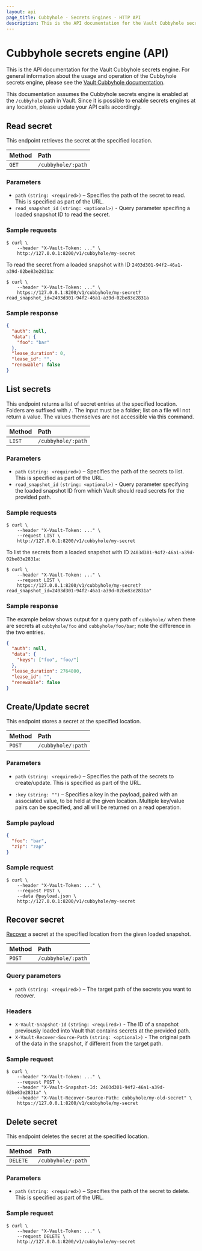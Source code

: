 ```yaml
---
layout: api
page_title: Cubbyhole - Secrets Engines - HTTP API
description: This is the API documentation for the Vault Cubbyhole secrets engine.
---
```


# Cubbyhole secrets engine (API)

This is the API documentation for the Vault Cubbyhole secrets engine. For
general information about the usage and operation of the Cubbyhole secrets
engine, please see the
[Vault Cubbyhole documentation](/vault/docs/secrets/cubbyhole).

This documentation assumes the Cubbyhole secrets engine is enabled at the
`/cubbyhole` path in Vault. Since it is possible to enable secrets engines at
any location, please update your API calls accordingly.

## Read secret

This endpoint retrieves the secret at the specified location.

| Method | Path               |
| :----- | :----------------- |
| `GET`  | `/cubbyhole/:path` |

### Parameters

- `path` `(string: <required>)` – Specifies the path of the secret to read.
  This is specified as part of the URL.
- `read_snapshot_id` `(string: <optional>)` - Query parameter specifing a loaded snapshot ID to
read the secret.

### Sample requests

```shell-session
$ curl \
    --header "X-Vault-Token: ..." \
    http://127.0.0.1:8200/v1/cubbyhole/my-secret
```

To read the secret from a loaded snapshot with ID `2403d301-94f2-46a1-a39d-02be83e2831a`:

```shell-session
$ curl \
    --header "X-Vault-Token: ..." \
    https://127.0.0.1:8200/v1/cubbyhole/my-secret?read_snapshot_id=2403d301-94f2-46a1-a39d-02be83e2831a
```


### Sample response

```json
{
  "auth": null,
  "data": {
    "foo": "bar"
  },
  "lease_duration": 0,
  "lease_id": "",
  "renewable": false
}
```

## List secrets

This endpoint returns a list of secret entries at the specified location.
Folders are suffixed with `/`. The input must be a folder; list on a file will
not return a value. The values themselves are not accessible via this command.

| Method | Path               |
| :----- | :----------------- |
| `LIST` | `/cubbyhole/:path` |

### Parameters

- `path` `(string: <required>)` – Specifies the path of the secrets to list.
  This is specified as part of the URL.
- `read_snapshot_id` `(string: <optional>)` - Query parameter specifying the loaded snapshot ID from which Vault should read secrets for the provided path.

### Sample requests

```shell-session
$ curl \
    --header "X-Vault-Token: ..." \
    --request LIST \
    http://127.0.0.1:8200/v1/cubbyhole/my-secret
```

To list the secrets from a loaded snapshot with ID `2403d301-94f2-46a1-a39d-02be83e2831a`:

```shell-session
$ curl \
    --header "X-Vault-Token: ..." \
    --request LIST \
    https://127.0.0.1:8200/v1/cubbyhole/my-secret?read_snapshot_id=2403d301-94f2-46a1-a39d-02be83e2831a"
```


### Sample response

The example below shows output for a query path of `cubbyhole/` when there are
secrets at `cubbyhole/foo` and `cubbyhole/foo/bar`; note the difference in the
two entries.

```json
{
  "auth": null,
  "data": {
    "keys": ["foo", "foo/"]
  },
  "lease_duration": 2764800,
  "lease_id": "",
  "renewable": false
}
```

## Create/Update secret

This endpoint stores a secret at the specified location.

| Method | Path               |
| :----- | :----------------- |
| `POST` | `/cubbyhole/:path` |

### Parameters

- `path` `(string: <required>)` – Specifies the path of the secrets to
  create/update. This is specified as part of the URL.

- `:key` `(string: "")` – Specifies a key in the payload, paired with an associated value, to
  be held at the given location. Multiple key/value pairs can be specified, and
  all will be returned on a read operation.

### Sample payload

```json
{
  "foo": "bar",
  "zip": "zap"
}
```

### Sample request

```shell-session
$ curl \
    --header "X-Vault-Token: ..." \
    --request POST \
    --data @payload.json \
    http://127.0.0.1:8200/v1/cubbyhole/my-secret
```

## Recover secret

[Recover](/vault/docs/concepts/integrated-storage/snapshot-recover) a secret at the specified location from the given loaded snapshot.

| Method | Path               |
| :----- | :----------------- |
| `POST` | `/cubbyhole/:path` |

### Query parameters

- `path` `(string: <required>)` – The target path of the secrets you want to recover.

### Headers
- `X-Vault-Snapshot-Id` `(string: <required>)` - The ID of a snapshot previously loaded into Vault that contains secrets at the provided path.
- `X-Vault-Recover-Source-Path` `(string: <optional>)` - The original path of the data in the snapshot, if different from the target path.


### Sample request

```shell-session
$ curl \
    --header "X-Vault-Token: ..." \
    --request POST \
    --header "X-Vault-Snapshot-Id: 2403d301-94f2-46a1-a39d-02be83e2831a" \
    --header "X-Vault-Recover-Source-Path: cubbyhole/my-old-secret" \
    https://127.0.0.1:8200/v1/cubbyhole/my-secret
```

## Delete secret

This endpoint deletes the secret at the specified location.

| Method   | Path               |
| :------- | :----------------- |
| `DELETE` | `/cubbyhole/:path` |

### Parameters

- `path` `(string: <required>)` – Specifies the path of the secret to delete.
  This is specified as part of the URL.

### Sample request

```shell-session
$ curl \
    --header "X-Vault-Token: ..." \
    --request DELETE \
    http://127.0.0.1:8200/v1/cubbyhole/my-secret
```
